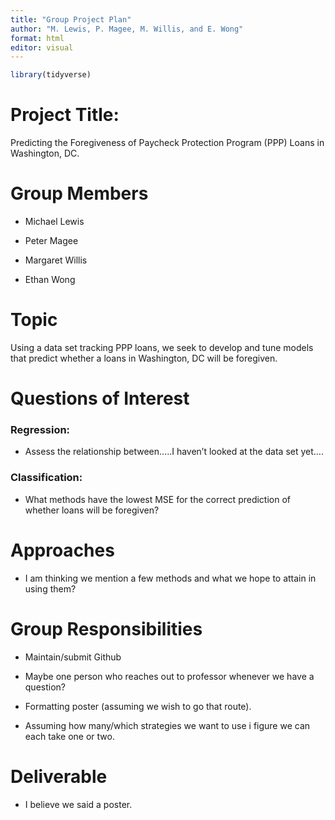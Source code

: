 ```yaml
---
title: "Group Project Plan"
author: "M. Lewis, P. Magee, M. Willis, and E. Wong"
format: html
editor: visual
---
```


```r
library(tidyverse)
```

# Project Title:

Predicting the Foregiveness of Paycheck Protection Program (PPP) Loans in Washington, DC.

# Group Members

-   Michael Lewis

-   Peter Magee

-   Margaret Willis

-   Ethan Wong

# Topic

Using a data set tracking PPP loans, we seek to develop and tune models that predict whether a loans in Washington, DC will be foregiven.

# Questions of Interest

### Regression:

-   Assess the relationship between.....I haven't looked at the data set yet....

### Classification:

-   What methods have the lowest MSE for the correct prediction of whether loans will be foregiven?

# Approaches

-   I am thinking we mention a few methods and what we hope to attain in using them?

# Group Responsibilities

-   Maintain/submit Github

-   Maybe one person who reaches out to professor whenever we have a question?

-   Formatting poster (assuming we wish to go that route).

-   Assuming how many/which strategies we want to use i figure we can each take one or two.

# Deliverable

-   I believe we said a poster.

